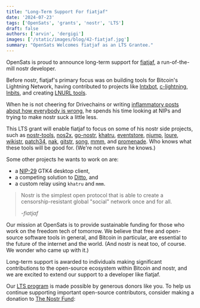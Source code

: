 ```yaml
---
title: "Long-Term Support For fiatjaf"
date: '2024-07-23'
tags: ['OpenSats', 'grants', 'nostr', 'LTS']
draft: false
authors: ['arvin', 'dergigi']
images: ['/static/images/blog/42-fiatjaf.jpg']
summary: "OpenSats Welcomes fiatjaf as an LTS Grantee."
---
```


OpenSats is proud to announce long-term support for
[fiatjaf](https://github.com/fiatjaf), a run-of-the-mill nostr developer.

Before nostr, fiatjaf's primary focus was on building tools for Bitcoin's
Lightning Network, having contributed to projects like
[lntxbot](https://github.com/fiatjaf/lntxbot),
[c-lightning](https://github.com/ElementsProject/lightning/commits?author=fiatjaf),
[lnbits](https://github.com/lnbits/lnbits/commits?author=fiatjaf), and creating
[LNURL tools](https://github.com/fiatjaf/go-lnurl).

When he is not cheering for Drivechains or writing [inflammatory posts about how
everybody is wrong](https://njump.me/fiatjaf.com), he spends his time looking at
NIPs and trying to make nostr suck a little less.

This LTS grant will enable fiatjaf to focus on some of his nostr side projects,
such as
[nostr-tools](https://github.com/nbd-wtf/nostr-tools),
[nos2x](https://github.com/fiatjaf/nos2x),
[go-nostr](https://github.com/nbd-wtf/go-nostr),
[khatru](https://github.com/fiatjaf/khatru),
[eventstore](https://github.com/fiatjaf/eventstore),
[njump](https://njump.me/about), [loure](https://github.com/fiatjaf/loure),
[wikistr](https://github.com/fiatjaf/wikistr),
[patch34](https://github.com/fiatjaf/patch34),
[nak](https://github.com/fiatjaf/nak),
[gitstr](https://github.com/fiatjaf/gitstr),
[song](https://git.fiatjaf.com/song), [mmm](https://git.fiatjaf.com/mmm), and
[promenade](https://git.fiatjaf.com/promenade). Who knows what these tools will
be good for. (We're not even sure he knows.)

Some other projects he wants to work on are:

- a [NIP-29](https://github.com/nostr-protocol/nips/blob/master/29.md) GTK4 desktop client,
- a competing solution to [Ditto](https://ditto.pub/), and
- a custom relay using `khatru` and `mmm`.

> Nostr is the simplest open protocol that is able to create a
> censorship-resistant global "social" network once and for all.
>
> <cite>-fiatjaf</cite>

Our mission at OpenSats is to provide sustainable funding for those who work on
the freedom tech of tomorrow. We believe that free and open-source software
tools in general, and Bitcoin in particular, are essential to the future of the
internet and the world. (And nostr is neat too, of course. We wonder who came up
with it.)

Long-term support is awarded to individuals making significant contributions to
the open-source ecosystem within Bitcoin and nostr, and we are excited to extend
our support to a developer like fiatjaf.

Our [LTS program](/blog/nostr-lts-long-term-support-for-nostr-developers) is
made possible by generous donors like you. To help us continue supporting
important open-source contributors, consider making a donation to [The Nostr
Fund](/funds/nostr):

<center>
    <DonateToNostrFundButton/>
</center>
